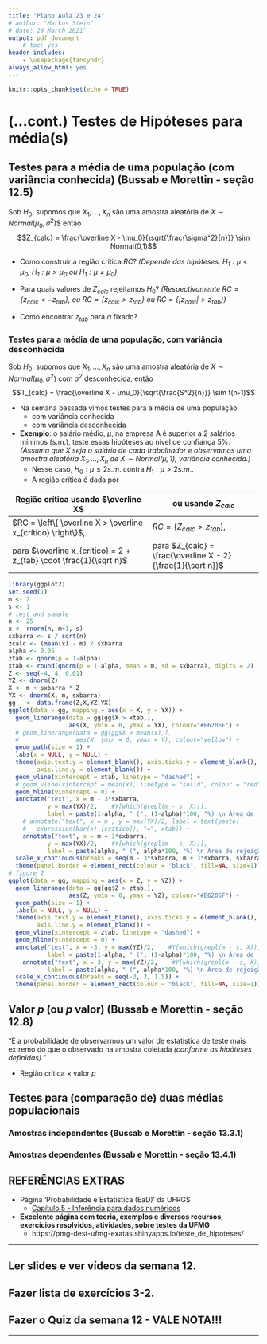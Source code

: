 ```yaml
---
title: "Plano Aula 23 e 24"
# author: "Markus Stein"
# date: 29 March 2021"
output: pdf_document
    # toc: yes
header-includes:
    - \usepackage{fancyhdr}
always_allow_html: yes
---
```

\addtolength{\headheight}{1.0cm}
\pagestyle{fancyplain} 
\lhead{\includegraphics[height=1.5cm]{logoIME.png}}
\rhead{\includegraphics[height=1.5cm]{logoEAD.png}}
\chead{UNIVERSIDADE FEDERAL DO RIO GRANDE DO SUL \\
INSTITUTO DE MATEMÁTICA E ESTATÍSTICA \\
DEPARTAMENTO DE ESTATÍSTICA \\
\vspace{0.3cm}
MAT02219 - Probabilidade e Estatística - 2020/2
}
\renewcommand{\headrulewidth}{0pt} 


```r
knitr::opts_chunk$set(echo = TRUE)
```

<!-- # Testes de Hipóteses (Bussab e Morettin - capítulo 12) -->
<!-- * Podemos utilizar **intervalos de confiança** para **tomar decisões**? Sim. -->
<!--     + Decisões acerca de valores possíveis para parâmetros: médias, variâncias e proporções, ... -->

<!-- * O **Teste de hipóteses** é uma "máquina" de decisões, um mecanismo para se construir hipóteses e decidir sobre afirmações acerca de possíveis valores para um parâmetro (usando uma regra probabilística e dados amostrais). -->

<!-- * **Exemplo**: Devo manter ou não a linha de produção em operação com base em medidas das útlimas peças produzidas? -->
<!--     + Qual o estimador pontual "natural" para o problema? E como construir um IC? -->
<!--     + Como criar uma regra para tomar essa decisão? -->

<!-- ## Hipóteses estatísticas -->
<!-- * São **afirmações acerca de parâmetros**. -->
<!--     + Exemplo: o salário médio, $\mu$, na empresa A é superior a 2 salários mínimos (s.m.), ou seja, em termos do parêmetro, $\mu \leq 2 s.m.$ ou $\mu > 2s.m.$. -->

<!-- * Hipótese **nula** ($H_0$) *versus* hipótese **alternativa** ($H_1$ ou $H_A$). -->
<!--     + Hipoteses são subconjuntos dos possíveis valores para um parâmetro de interesse $\theta$. -->
<!--     + Devem ser complementares. *($H_0: \theta \leq \theta_0$ contra $H_1: \theta > \theta_0$, ou $H_0: \theta \geq \theta_0$ contra $H_1: \theta < \theta_0$ ou $H_0: \theta = \theta_0$ contra $H_1: \theta \neq \theta_0$)*. -->

<!-- * Teste **unilateral** (quando $H_1: \theta < \theta_0$ ou $H_1: \theta > \theta_0$) *versus* **bilateral** ($H_1: \theta \neq \theta_0$).   -->
<!-- **Como definir hipóteses para cada problema?** -->
<!-- 1. A igualdade '=' vai sempre em $H_0$. -->
<!-- 2. A hipótese de pesquisa irá sempre em $H_1$. -->

<!-- ## Erros de decisão e procedimento do Teste (Bussab e Morettin - seção 12.3) -->
<!-- * **Erro tipo I**: rejeitar $H_0$ quando $H_0$ for verdadeira.  -->
<!--     + Exemplo: seria afirmar que o salário na empresa A é maior do que $2 s.m.$ com base na amostra, quando na realidade o salário médio é menor.  -->
<!-- *(nesse caso tivemos o "azar" de ter coletado uma amostra extrema mesmo $H_0$ sendo verdade)* **É o erro que priorizamos**. -->
<!-- * **Erro tipo II**: "aceitar" $H_0$ quando $H_0$ for falsa. -->

<!-- ### Probabilidade de Erro  -->
<!-- * $\alpha = P(Erro \: I) = P( \left.``rejeitar \: H_0" \right| ``H_0 \: verdadeiro")$, também denominado **nível de significância**; -->
<!-- * $\beta = P(Erro \: II) = P( \left.``não \: rejeitar \: H_0" \right| ``H_0 \: falsa")$, também denominado **poder do teste**. -->
<!--     + Na prática fixamos  $\alpha$ e geralmente $\beta$ é ignorado. *(Precisamos saber calcular $\beta$)* Assim -->
<!-- 1. se não rejeitamos $H_0$, ou acertamos, ou erramos com probabilidade $\beta$ *(geralmente desconhecida)*.  -->
<!-- 2. se rejeitamos $H_0$, afirmamos $H_1$, então acertamos ou erramos com probabilidade $\alpha$ *(geralmente escolhemos um valor muito pequeno)*. -->

<!-- ### Região crítica (Região de rejeição) -->
<!-- É o conjunto de valores para a estatística de teste em que rejeitaremos a hipótese nula.   -->

<!-- * Por exemplo, $RC = \left\{ \overline X > \overline x_{crítico} \right\}$ se $H_0: \mu \leq 2s.m.$. -->
<!-- * Depende das hipóteses e "vai na mesma direção" da hipótese alternativa. -->

<!-- \vspace{0.5cm} -->

<!-- ## Passo a passo para a construção de um Teste de hipóteses (Bussab e Morettin - seção 12.4) -->
<!-- 1. **Definir hipóteses** acerca do parâmetro de interesse.   -->
<!-- *($H_0: \theta = \theta_0$, $H_0: \theta \geq \theta_0$, ou $H_0: \theta \leq \theta_0$ )* -->
<!-- 2. Escolher qual a **estatística de teste** adequada. *($z_{calc}$, $t_{calc}$, ...)* -->
<!-- 3. Fixar $\alpha$ e construir a **região crítica**. -->
<!-- 4. **Calcular a estatística de teste** usando os valores da amostra observada. -->
<!-- 5. Tomar **decisão e conclusão** sobre o problema. -->

<!-- \vspace{0.5cm} -->

# (...cont.) Testes de Hipóteses para média(s)

## Testes para a média de uma população (com variância conhecida) (Bussab e Morettin - seção 12.5)
Sob $H_0$, supomos que $X_1, \ldots, X_n$ são uma amostra aleatória de $X \sim Normal(\mu_0, \sigma^2)$$ então
$$Z_{calc} =  \frac{\overline X - \mu_0}{\sqrt{\frac{\sigma^2}{n}}} \sim Normal(0,1)$$

* Como construir a região crítica $RC$?
*(Depende das hipóteses, $H_1: \mu < \mu_0$, $H_1: \mu > \mu_0$ ou $H_1: \mu \neq \mu_0$)*

* Para quais valores de $Z_{calc}$ rejeitamos $H_0$?
*(Respectivamente $RC = \left\{ z_{calc} < -z_{tab} \right\}$, ou $RC = \left\{ z_{calc} > z_{tab} \right\}$ ou $RC = \left\{ \left| z_{calc} \right| > z_{tab} \right\}$)*

* Como encontrar $z_{tab}$ para $\alpha$ fixado?

### Testes para a média de uma população, com variância desconhecida
Sob $H_0$, supomos que $X_1, \ldots, X_n$ são uma amostra aleatória de $X \sim Normal(\mu_0, \sigma^2)$ com $\sigma^2$ desconhecida, então
$$T_{calc} =  \frac{\overline X - \mu_0}{\sqrt{\frac{S^2}{n}}} \sim t(n-1)$$


<!-- \vspace{0.5cm} -->
* Na semana passada vimos testes para a média de uma população
    + com variância conhecida
    + com variância desconhecida   


* **Exemplo**: o salário médio, $\mu$, na empresa A é superior a 2 salários mínimos (s.m.), teste essas hipóteses ao nível de confiança 5%. *(Assuma que $X$ seja o salário de cada trabalhador e observamos uma amostra aleatória $X_1, \ldots, X_n$ de $X \sim Normal(\mu, 1)$, variância conhecida.)* 
  + Nesse caso, $H_0: \mu \leq 2 s.m.$ contra $H_1: \mu > 2s.m.$.
  + A região crítica é dada por  
  
 Região crítica usando $\overline X$|  ou usando $Z_{calc}$
-------------- |-----------  
$RC = \left\{ \overline X > \overline x_{crítico} \right\}$,  | $RC = \left\{ Z_{calc} > z_{tab} \right\}$,   
para $\overline x_{crítico} = 2 + z_{tab} \cdot \frac{1}{\sqrt n}$  | para $Z_{calc} = \frac{\overline X - 2}{\frac{1}{\sqrt n}}$  


```r
library(ggplot2)
set.seed(1)
m <- 2
s <- 1
# test and sample
n <- 25
x <- rnorm(n, m+1, s)
sxbarra <- s / sqrt(n)
zcalc <- (mean(x) - m) / sxbarra
alpha <- 0.05
ztab <- qnorm(p = 1-alpha)
xtab <- round(qnorm(p = 1-alpha, mean = m, sd = sxbarra), digits = 2)
Z <- seq(-4, 4, 0.01)
YZ <- dnorm(Z)
X <- m + sxbarra * Z
YX <- dnorm(X, m, sxbarra)
gg   <- data.frame(Z,X,YZ,YX)
ggplot(data = gg, mapping = aes(x = X, y = YX)) +
  geom_linerange(data = gg[gg$X > xtab,],
                 aes(X, ymin = 0, ymax = YX), colour="#E6205F") +
  # geom_linerange(data = gg[gg$X > mean(x),],
  #                aes(X, ymin = 0, ymax = Y), colour="yellow") +
  geom_path(size = 1) +
  labs(x = NULL, y = NULL) +
  theme(axis.text.y = element_blank(), axis.ticks.y = element_blank(),
        axis.line.y = element_blank()) +
  geom_vline(xintercept = xtab, linetype = "dashed") +
  # geom_vline(xintercept = mean(x), linetype = "solid", colour = "red") +
  geom_hline(yintercept = 0) +
  annotate("text", x = m - 3*sxbarra,
           y = max(YX)/2,    #Y[which(grepl(m - s, X))],
           label = paste(1-alpha, " (", (1-alpha)*100, "%) \n Área de 'aceitação'", sep="")) +
    # annotate("text", x = m , y = max(YX)/2, label = text(paste( 
    #   expression(bar(x) [crítico]), "=", xtab)) +
    annotate("text", x = m + 3*sxbarra,
           y = max(YX)/2,    #Y[which(grepl(m - s, X))],
           label = paste(alpha, " (", alpha*100, "%) \n Área de rejeição", sep="")) +
  scale_x_continuous(breaks = seq(m - 3*sxbarra, m + 3*sxbarra, sxbarra*1.5)) +
  theme(panel.border = element_rect(colour = "black", fill=NA, size=1))
# figure 2
ggplot(data = gg, mapping = aes(x = Z, y = YZ)) +
  geom_linerange(data = gg[gg$Z > ztab,],
                 aes(Z, ymin = 0, ymax = YZ), colour="#E6205F") +
  geom_path(size = 1) +
  labs(x = NULL, y = NULL) +
  theme(axis.text.y = element_blank(), axis.ticks.y = element_blank(),
        axis.line.y = element_blank()) +
  geom_vline(xintercept = ztab, linetype = "dashed") +
  geom_hline(yintercept = 0) +
  annotate("text", x = -3, y = max(YZ)/2,    #Y[which(grepl(m - s, X))],
           label = paste(1-alpha, " (", (1-alpha)*100, "%) \n Área de 'aceitação'", sep="")) +
    annotate("text", x = 3, y = max(YZ)/2,    #Y[which(grepl(m - s, X))],
           label = paste(alpha, " (", alpha*100, "%) \n Área de rejeição", sep="")) +
  scale_x_continuous(breaks = seq(-3, 3, 1.5)) +
  theme(panel.border = element_rect(colour = "black", fill=NA, size=1))
```
<!-- * **(cont.) Exemplo**: Suponha que $\overline x = 2,3$ para uma amostra de tamanho $n=15$, nesse caso não rejeitamos $H_0$, porque $\overline x < \overline x_{crítico}$, ou  -->

<!-- ```{r rc2, echo=FALSE, fig.show="hold", out.width = '40%', fig.align='center'} -->
<!-- ggplot(data = gg, mapping = aes(x = X, y = YX)) + -->
<!--   geom_linerange(data = gg[gg$X > xtab,], -->
<!--                  aes(X, ymin = 0, ymax = YX), colour="#E6205F") + -->
<!--   # geom_linerange(data = gg[gg$X > mean(x),], -->
<!--   #                aes(X, ymin = 0, ymax = YX), colour="yellow") + -->
<!--   geom_path(size = 1) + -->
<!--   labs(x = NULL, y = NULL) + -->
<!--   theme(axis.text.y = element_blank(), axis.ticks.y = element_blank(), -->
<!--         axis.line.y = element_blank()) + -->
<!--   geom_vline(xintercept = xtab, linetype = "dashed") + -->
<!--   geom_vline(xintercept = 2.3, linetype = "solid", colour = "red") + -->
<!--   geom_hline(yintercept = 0) + -->
<!--   annotate("text", x = m - 3*sxbarra, -->
<!--            y = max(YX)/2,    #Y[which(grepl(m - s, X))], -->
<!--            label = paste(1-alpha, " (", (1-alpha)*100, "%) \n Área de 'aceitação'", sep="")) + -->
<!--     annotate("text", x = 2.1 , y = max(YX)/2, label = expression(bar(x))) + -->
<!--     annotate("text", x = m + 3*sxbarra, -->
<!--            y = max(YX)/2,    #Y[which(grepl(m - s, X))], -->
<!--            label = paste(alpha, " (", alpha*100, "%) \n Área de rejeição", sep="")) + -->
<!--   scale_x_continuous(breaks = seq(m - 3*sxbarra, m + 3*sxbarra, sxbarra*1.5)) + -->
<!--   theme(panel.border = element_rect(colour = "black", fill=NA, size=1)) -->

<!-- # figure 2 -->
<!-- ggplot(data = gg, mapping = aes(x = Z, y = YZ)) + -->
<!--   geom_linerange(data = gg[gg$Z > ztab,], -->
<!--                  aes(Z, ymin = 0, ymax = YZ), colour="#E6205F") + -->
<!--   geom_path(size = 1) + -->
<!--   labs(x = NULL, y = NULL) + -->
<!--   theme(axis.text.y = element_blank(), axis.ticks.y = element_blank(), -->
<!--         axis.line.y = element_blank()) + -->
<!--   geom_vline(xintercept = ztab, linetype = "dashed") + -->
<!--   geom_hline(yintercept = 0) + -->
<!--   annotate("text", x = -3, y = max(YZ)/2,    #Y[which(grepl(m - s, X))], -->
<!--            label = paste(1-alpha, " (", (1-alpha)*100, "%) \n Área de 'aceitação'", sep="")) + -->
<!--     annotate("text", x = 3, y = max(YZ)/2,    #Y[which(grepl(m - s, X))], -->
<!--            label = paste(alpha, " (", alpha*100, "%) \n Área de rejeição", sep="")) + -->
<!--   scale_x_continuous(breaks = seq(-3, 3, 1.5)) + -->
<!--   theme(panel.border = element_rect(colour = "black", fill=NA, size=1)) -->
<!-- ``` -->
<!-- * **(cont.) Exemplo**: Suponha que $\overline x = 2,3$ para uma amostra observada, nesse caso não rejeitamos $H_0$, porque $\overline x < \overline x_{crítico}$ -->


## Valor *p* (ou *p* valor) (Bussab e Morettin - seção 12.8)
"É a probabilidade de observarmos um valor de estatística de teste mais extremo do que o observado na amostra coletada *(conforme as hipóteses definidas)*."

* Região crítica $\times$ valor *p*






## Testes para (comparação de) **duas médias** populacionais 

### Amostras independentes (Bussab e Morettin - seção 13.3.1)


### Amostras dependentes (Bussab e Morettin - seção 13.4.1)

\vspace{1cm}

## REFERÊNCIAS EXTRAS
* Página 'Probabilidade e Estatística (EaD)' da UFRGS
  + [Capítulo 5 - Inferência para dados numéricos](https://www.ufrgs.br/probabilidade-estatistica/livro/cpt5/ch5_inf_num.html#diferen%C3%A7a-entre-duas-m%C3%A9dias)   

* **Excelente página com teoria, exemplos e diversos recursos, exercícios resolvidos, atividades, sobre testes da UFMG**
  + https://pmg-dest-ufmg-exatas.shinyapps.io/teste_de_hipoteses/
  
\vspace{0.5cm}

***
## Ler slides e ver vídeos da semana 12.
## Fazer lista de exercícios 3-2.
## Fazer o Quiz da semana 12 - VALE NOTA!!!
***  


<!-- \clearpage -->

<!-- \vspace{2.0cm} -->

<!-- ## Exercícios resolvidos -->
<!-- Pasta com slides de soluções de exercícios: em https://github.com/markus-stein/MAT02219EAD/tree/master/exercicios-resolvidos -->

<!-- * Probabilidade e sorteio sequencial, sem reposição -->
<!--     + slides: https://github.com/markus-stein/MAT02219EAD/blob/master/exercicios-resolvidos/exercicio-resolvido_sorteio-sequencial-caixas.pdf -->
<!--     + video: https://youtu.be/G27cskmrTyw -->

<!-- * Probabilidade condicional de dois eventos + BONUS -->
<!--     + slides: https://github.com/markus-stein/MAT02219EAD/blob/master/exercicios-resolvidos/exercicio-resolvido_probabilidade-condicional-conceito-concurso+bonus.pdf -->
<!--     + video: https://www.youtube.com/watch?v=RUqGhH3zuTg -->

<!-- * Probabilidade Sorteio Condicional -->
<!--     + slides: https://github.com/markus-stein/MAT02219EAD/blob/master/exercicios-resolvidos/exercicio-resolvido_probabilidade-sorteio-condicional-urna-duas-moedas.pdf -->
<!--     + video: https://www.youtube.com/watch?v=Q84qK1hgM54 -->


<!-- No `R` é possível gerar amostras, calcular a mádia de cada a mostra e plotar o histograma:   -->
<!-- (*usamos `replicate` para gerar 100 amostras de tamanho n= 25, 50 e 100*) -->

<!-- * a.a. de $X \sim Poisson(2)$ -->
<!-- ```{R, fig.height=2, fig.width=6, fig.align='center'} -->
<!-- par(mfrow=c(1,3)) -->
<!-- hist( colMeans( replicate( n = 100, rpois( n = 5, lambda = 2))), main="Poisson(2), n=5") -->
<!-- hist( colMeans( replicate( n = 100, rpois( n = 10, lambda = 2))), main="Poisson(2), n=10") -->
<!-- hist( colMeans( replicate( n = 100, rpois( n = 50, lambda = 2))), main="Poisson(2), n=50") -->
<!-- ``` -->

<!-- * $X \sim Uniforme(0,1)$ -->
<!-- ```{R, fig.height=2, fig.width=6, fig.align='center'} -->
<!-- par(mfrow=c(1,3)) -->
<!-- hist( colMeans( replicate( n = 100, runif( n = 5, min = 0, max = 1))), main="Uniforme(0,1), n=5") -->
<!-- hist( colMeans( replicate( n = 100, runif( n = 10, min = 0, max = 1))), main="Uniforme(0,1), n=10") -->
<!-- hist( colMeans( replicate( n = 100, runif( n = 50, min = 0, max = 1))), main="Uniforme(0,1), n=50") -->
<!-- ``` -->
